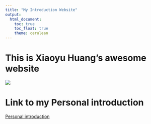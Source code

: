 ```yaml
---
title: "My Introduction Website"
output: 
  html_document:
    toc: true
    toc_float: true
    theme: cerulean
---
```


# This is Xiaoyu Huang's awesome website

![](https://media.giphy.com/media/drXGoW1iudhKw/giphy.gif)


# Link to my Personal introduction

[Personal introduction](personal-intropage.html)
